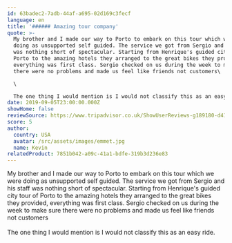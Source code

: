 ```yaml
---
id: 63badec2-7adb-44af-a695-02d169c3fecf
language: en
title: '###### Amazing tour company'
quote: >-
  My brother and I made our way to Porto to embark on this tour which we were
  doing as unsupported self guided. The service we got from Sergio and his staff
  was nothing short of spectacular. Starting from Henrique's guided city tour of
  Porto to the amazing hotels they arranged to the great bikes they provided,
  everything was first class. Sergio checked on us during the week to make sure
  there were no problems and made us feel like friends not customers\

  \

  The one thing I would mention is I would not classify this as an easy ride.
date: 2019-09-05T23:00:00.000Z
showHome: false
reviewSource: https://www.tripadvisor.co.uk/ShowUserReviews-g189180-d4105907-r707268011-Top_Bike_tours_Portugal-Porto_Porto_District_Northern_Portugal.html
score: 5
author:
  country: USA
  avatar: /src/assets/images/emmet.jpg
  name: Kevin
relatedProduct: 7851b042-a09c-41a1-bdfe-319b3d236e83
---
```


My brother and I made our way to Porto to embark on this tour which we were
doing as unsupported self guided. The service we got from Sergio and his staff
was nothing short of spectacular. Starting from Henrique's guided city tour of
Porto to the amazing hotels they arranged to the great bikes they provided,
everything was first class. Sergio checked on us during the week to make sure
there were no problems and made us feel like friends not customers\
\
The one thing I would mention is I would not classify this as an easy ride.
